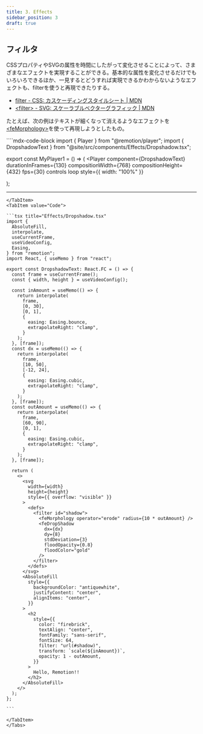 ```yaml
---
title: 3. Effects
sidebar_position: 3
draft: true
---
```






## フィルタ

CSSプロパティやSVGの属性を時間にしたがって変化させることによって、さまざまなエフェクトを実現することができる。基本的な属性を変化させるだけでもいろいろできるほか、一見するとどうすれば実現できるかわからないようなエフェクトも、filterを使うと再現できたりする。

-   [filter - CSS: カスケーディングスタイルシート \|
    MDN](https://developer.mozilla.org/ja/docs/Web/CSS/filter)
-   [\<filter\> - SVG: スケーラブルベクターグラフィック \|
    MDN](https://developer.mozilla.org/ja/docs/Web/SVG/Element/filter)

たとえば、次の例はテキストが細くなって消えるようなエフェクトを[\<feMorphology\>](https://developer.mozilla.org/en-US/docs/Web/SVG/Element/feMorphology)を使って再現しようとしたもの。

<Tabs groupId="Dropshadow">
<TabItem value="Video">
````mdx-code-block
import { Player } from "@remotion/player";
import { DropshadowText } from "@site/src/components/Effects/Dropshadow.tsx";

export const MyPlayer1 = () => (
  <Player
    component={DropshadowText}
    durationInFrames={130}
    compositionWidth={768}
    compositionHeight={432}
    fps={30}
    controls
    loop
    style={{ width: "100%" }}
  >
  </Player>
);

<MyPlayer1></MyPlayer1>

---
````
</TabItem>
<TabItem value="Code">

```tsx title="Effects/Dropshadow.tsx"
import {
  AbsoluteFill,
  interpolate,
  useCurrentFrame,
  useVideoConfig,
  Easing,
} from "remotion";
import React, { useMemo } from "react";

export const DropshadowText: React.FC = () => {
  const frame = useCurrentFrame();
  const { width, height } = useVideoConfig();

  const inAmount = useMemo(() => {
    return interpolate(
      frame,
      [0, 30],
      [0, 1],
      {
        easing: Easing.bounce,
        extrapolateRight: "clamp",
      }
    );
  }, [frame]);
  const dx = useMemo(() => {
    return interpolate(
      frame,
      [10, 50],
      [-12, 24],
      {
        easing: Easing.cubic,
        extrapolateRight: "clamp",
      }
    );
  }, [frame]);
  const outAmount = useMemo(() => {
    return interpolate(
      frame,
      [60, 90],
      [0, 1],
      {
        easing: Easing.cubic,
        extrapolateRight: "clamp",
      }
    );
  }, [frame]);

  return (
    <>
      <svg
        width={width}
        height={height}
        style={{ overflow: "visible" }}
      >
        <defs>
          <filter id="shadow">
            <feMorphology operator="erode" radius={10 * outAmount} />
            <feDropShadow
              dx={dx}
              dy={8}
              stdDeviation={3}
              floodOpacity={0.8}
              floodColor="gold"
            />
          </filter>
        </defs>
      </svg>
      <AbsoluteFill
        style={{
          backgroundColor: "antiquewhite",
          justifyContent: "center",
          alignItems: "center",
        }}
      >
        <h2
          style={{
            color: "firebrick",
            textAlign: "center",
            fontFamily: "sans-serif",
            fontSize: 64,
            filter: "url(#shadow)",
            transform: `scale(${inAmount})`,
            opacity: 1 - outAmount,
          }}
        >
          Hello, Remotion!!
        </h2>
      </AbsoluteFill>
    </>
  );
};

```

</TabItem>
</Tabs>

